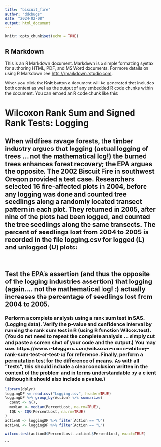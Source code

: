 ```yaml
---
title: "biscuit_fire"
author: "ddxbugs"
date: "2024-02-08"
output: html_document
---
```


```r
knitr::opts_chunk$set(echo = TRUE)
```

## R Markdown

This is an R Markdown document. Markdown is a simple formatting syntax for authoring HTML, PDF, and MS Word documents. For more details on using R Markdown see <http://rmarkdown.rstudio.com>.

When you click the **Knit** button a document will be generated that includes both content as well as the output of any embedded R code chunks within the document. You can embed an R code chunk like this:

<h1>Wilcoxon Rank Sum and Signed Rank Tests: Logging</h1>
<h2>
When wildfires ravage forests, the timber industry argues that logging (actual logging of trees … not the mathematical log!) the burned trees enhances forest recovery; the EPA argues the opposite. The 2002 Biscuit Fire in southwest Oregon provided a test case.  Researchers selected 16 fire-affected plots in 2004, before any logging was done and counted tree seedlings along a randomly located transect pattern in each plot.  They returned in 2005, after nine of the plots had been logged, and counted the tree seedlings along the same transects.  The percent of seedlings lost from 2004 to 2005 is recorded in the file logging.csv for logged (L) and unlogged (U) plots:
</h2><br>
<h2>
Test the EPA’s assertion (and thus the opposite of the logging industries assertion) that logging (again…. not the mathematical log! :) actually increases the percentage of seedlings lost from 2004 to 2005.  
</h2>
<h3>
Perform a complete analysis using a rank sum test in SAS. (Logging data).
Verify the p-value and confidence interval by running the rank sum test in R (using R function Wilcox.test).  (You do not need to repeat the complete analysis … simply cut and paste a screen shot of your code and the output.) You may use: https://www.r-bloggers.com/wilcoxon-mann-whitney-rank-sum-test-or-test-u/ for reference. 
Finally, perform a permutation test for the difference of means.  As with all ”tests”, this should include a clear conclusion written in the context of the problem and in terms understandable by a client (although it should also include a pvalue.)  
</h3>
```r
library(dplyr)
loggingDF <= read.csv("Logging.csv", header=TRUE)
loggingDF %>% group_by(Action) %>% summarize(
  count <- n(),
  median <- median(PercentLost, na.rm=TRUE),
  IQR <- IQR(PercentLost, na.rm=TRUE)
)
actionU <- loggingDF %>% filter(Action == "U")
actionL <- loggingDF %>% filter(Action == "L")

wilcox.test(actionU$PercentLost, actionL$PercentLost, exact=TRUE)
```
```

